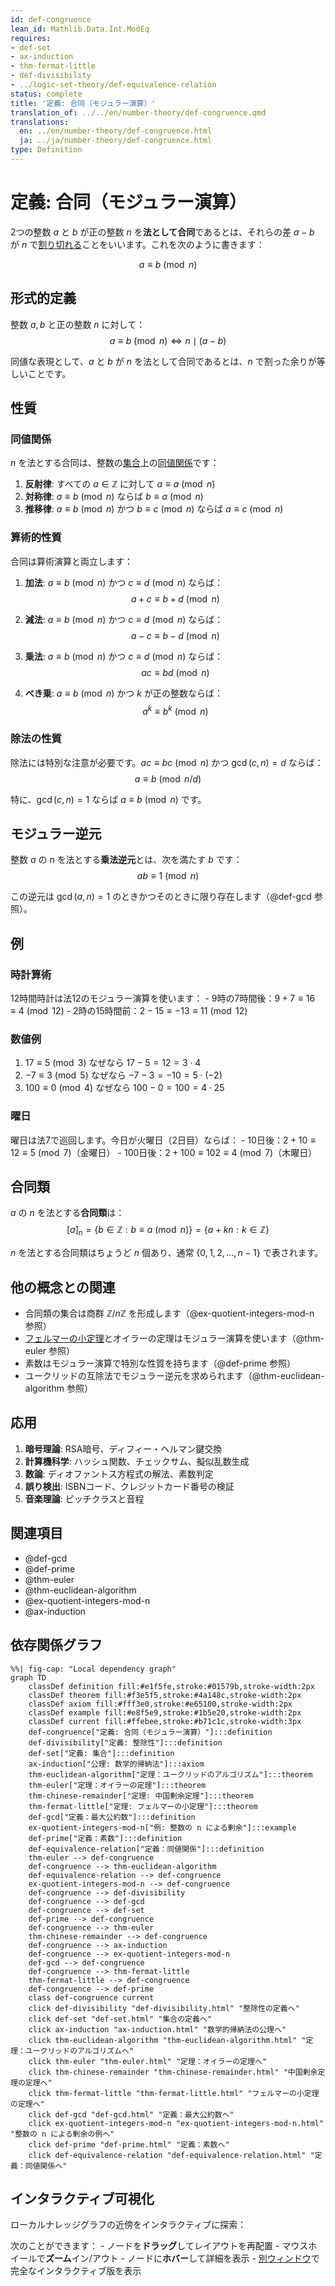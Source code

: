 ```yaml
---
id: def-congruence
lean_id: Mathlib.Data.Int.ModEq
requires:
- def-set
- ax-induction
- thm-fermat-little
- def-divisibility
- ../logic-set-theory/def-equivalence-relation
status: complete
title: '定義: 合同（モジュラー演算）'
translation_of: ../../en/number-theory/def-congruence.qmd
translations:
  en: ../en/number-theory/def-congruence.html
  ja: ../ja/number-theory/def-congruence.html
type: Definition
---
```


# 定義: 合同（モジュラー演算） {#def-congruence}

2つの整数 $a$ と $b$ が正の整数 $n$ を**法として合同**であるとは、それらの差 $a - b$ が $n$ で[割り切れる](def-divisibility.qmd)ことをいいます。これを次のように書きます：

$$a \equiv b \pmod{n}$$

## 形式的定義

整数 $a, b$ と正の整数 $n$ に対して：
$$a \equiv b \pmod{n} \iff n \mid (a - b)$$

同値な表現として、$a$ と $b$ が $n$ を法として合同であるとは、$n$ で割った余りが等しいことです。

## 性質

### 同値関係

$n$ を法とする合同は、整数の[集合](../logic-set-theory/def-set.qmd)上の[同値関係](../logic-set-theory/def-equivalence-relation.qmd)です：

1. **反射律**: すべての $a \in \mathbb{Z}$ に対して $a \equiv a \pmod{n}$
2. **対称律**: $a \equiv b \pmod{n}$ ならば $b \equiv a \pmod{n}$
3. **推移律**: $a \equiv b \pmod{n}$ かつ $b \equiv c \pmod{n}$ ならば $a \equiv c \pmod{n}$

### 算術的性質

合同は算術演算と両立します：

1. **加法**: $a \equiv b \pmod{n}$ かつ $c \equiv d \pmod{n}$ ならば：
   $$a + c \equiv b + d \pmod{n}$$

2. **減法**: $a \equiv b \pmod{n}$ かつ $c \equiv d \pmod{n}$ ならば：
   $$a - c \equiv b - d \pmod{n}$$

3. **乗法**: $a \equiv b \pmod{n}$ かつ $c \equiv d \pmod{n}$ ならば：
   $$ac \equiv bd \pmod{n}$$

4. **べき乗**: $a \equiv b \pmod{n}$ かつ $k$ が正の整数ならば：
   $$a^k \equiv b^k \pmod{n}$$

### 除法の性質

除法には特別な注意が必要です。$ac \equiv bc \pmod{n}$ かつ $\gcd(c, n) = d$ ならば：
$$a \equiv b \pmod{n/d}$$

特に、$\gcd(c, n) = 1$ ならば $a \equiv b \pmod{n}$ です。

## モジュラー逆元

整数 $a$ の $n$ を法とする**乗法逆元**とは、次を満たす $b$ です：
$$ab \equiv 1 \pmod{n}$$

この逆元は $\gcd(a, n) = 1$ のときかつそのときに限り存在します（@def-gcd 参照）。

## 例

### 時計算術

12時間時計は法12のモジュラー演算を使います：
- 9時の7時間後：$9 + 7 \equiv 16 \equiv 4 \pmod{12}$
- 2時の15時間前：$2 - 15 \equiv -13 \equiv 11 \pmod{12}$

### 数値例

1. $17 \equiv 5 \pmod{3}$ なぜなら $17 - 5 = 12 = 3 \cdot 4$
2. $-7 \equiv 3 \pmod{5}$ なぜなら $-7 - 3 = -10 = 5 \cdot (-2)$
3. $100 \equiv 0 \pmod{4}$ なぜなら $100 - 0 = 100 = 4 \cdot 25$

### 曜日

曜日は法7で巡回します。今日が火曜日（2日目）ならば：
- 10日後：$2 + 10 \equiv 12 \equiv 5 \pmod{7}$（金曜日）
- 100日後：$2 + 100 \equiv 102 \equiv 4 \pmod{7}$（木曜日）

## 合同類

$a$ の $n$ を法とする**合同類**は：
$$[a]_n = \{b \in \mathbb{Z} : b \equiv a \pmod{n}\} = \{a + kn : k \in \mathbb{Z}\}$$

$n$ を法とする合同類はちょうど $n$ 個あり、通常 $\{0, 1, 2, \ldots, n-1\}$ で表されます。

## 他の概念との関連

- 合同類の集合は商群 $\mathbb{Z}/n\mathbb{Z}$ を形成します（@ex-quotient-integers-mod-n 参照）
- [フェルマーの小定理](thm-fermat-little.qmd)とオイラーの定理はモジュラー演算を使います（@thm-euler 参照）
- 素数はモジュラー演算で特別な性質を持ちます（@def-prime 参照）
- ユークリッドの互除法でモジュラー逆元を求められます（@thm-euclidean-algorithm 参照）

## 応用

1. **暗号理論**: RSA暗号、ディフィー・ヘルマン鍵交換
2. **計算機科学**: ハッシュ関数、チェックサム、擬似乱数生成
3. **数論**: ディオファントス方程式の解法、素数判定
4. **誤り検出**: ISBNコード、クレジットカード番号の検証
5. **音楽理論**: ピッチクラスと音程

## 関連項目

- @def-gcd
- @def-prime
- @thm-euler
- @thm-euclidean-algorithm
- @ex-quotient-integers-mod-n
- @ax-induction

## 依存関係グラフ

```mermaid
%%| fig-cap: "Local dependency graph"
graph TD
    classDef definition fill:#e1f5fe,stroke:#01579b,stroke-width:2px
    classDef theorem fill:#f3e5f5,stroke:#4a148c,stroke-width:2px
    classDef axiom fill:#fff3e0,stroke:#e65100,stroke-width:2px
    classDef example fill:#e8f5e9,stroke:#1b5e20,stroke-width:2px
    classDef current fill:#ffebee,stroke:#b71c1c,stroke-width:3px
    def-congruence["定義: 合同（モジュラー演算）"]:::definition
    def-divisibility["定義: 整除性"]:::definition
    def-set["定義: 集合"]:::definition
    ax-induction["公理: 数学的帰納法"]:::axiom
    thm-euclidean-algorithm["定理：ユークリッドのアルゴリズム"]:::theorem
    thm-euler["定理：オイラーの定理"]:::theorem
    thm-chinese-remainder["定理: 中国剰余定理"]:::theorem
    thm-fermat-little["定理: フェルマーの小定理"]:::theorem
    def-gcd["定義：最大公約数"]:::definition
    ex-quotient-integers-mod-n["例: 整数の n による剰余"]:::example
    def-prime["定義：素数"]:::definition
    def-equivalence-relation["定義：同値関係"]:::definition
    thm-euler --> def-congruence
    def-congruence --> thm-euclidean-algorithm
    def-equivalence-relation --> def-congruence
    ex-quotient-integers-mod-n --> def-congruence
    def-congruence --> def-divisibility
    def-congruence --> def-gcd
    def-congruence --> def-set
    def-prime --> def-congruence
    def-congruence --> thm-euler
    thm-chinese-remainder --> def-congruence
    def-congruence --> ax-induction
    def-congruence --> ex-quotient-integers-mod-n
    def-gcd --> def-congruence
    def-congruence --> thm-fermat-little
    thm-fermat-little --> def-congruence
    def-congruence --> def-prime
    class def-congruence current
    click def-divisibility "def-divisibility.html" "整除性の定義へ"
    click def-set "def-set.html" "集合の定義へ"
    click ax-induction "ax-induction.html" "数学的帰納法の公理へ"
    click thm-euclidean-algorithm "thm-euclidean-algorithm.html" "定理：ユークリッドのアルゴリズムへ"
    click thm-euler "thm-euler.html" "定理：オイラーの定理へ"
    click thm-chinese-remainder "thm-chinese-remainder.html" "中国剰余定理の定理へ"
    click thm-fermat-little "thm-fermat-little.html" "フェルマーの小定理の定理へ"
    click def-gcd "def-gcd.html" "定義：最大公約数へ"
    click ex-quotient-integers-mod-n "ex-quotient-integers-mod-n.html" "整数の n による剰余の例へ"
    click def-prime "def-prime.html" "定義：素数へ"
    click def-equivalence-relation "def-equivalence-relation.html" "定義：同値関係へ"
```

## インタラクティブ可視化

ローカルナレッジグラフの近傍をインタラクティブに探索：

::: {.graph-viz data-id="def-congruence" data-width="700" data-height="500"}
:::

次のことができます：
- ノードを**ドラッグ**してレイアウトを再配置
- マウスホイールで**ズーム**イン/アウト
- ノードに**ホバー**して詳細を表示
- [別ウィンドウ](../../output/interactive/def-congruence.html){target="_blank"}で完全なインタラクティブ版を表示
